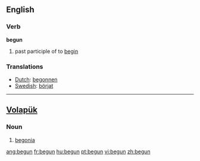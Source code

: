 ==English==

===Verb===
'''begun'''
# past participle of to [[begin]]

=== Translations ===
*[[Dutch]]: [[begonnen]]
*[[Swedish]]: [[börjat]]

----

== [[Volapük]] ==

===Noun=== 
# [[begonia]]

[[ang:begun]]
[[fr:begun]]
[[hu:begun]]
[[pt:begun]]
[[vi:begun]]
[[zh:begun]]